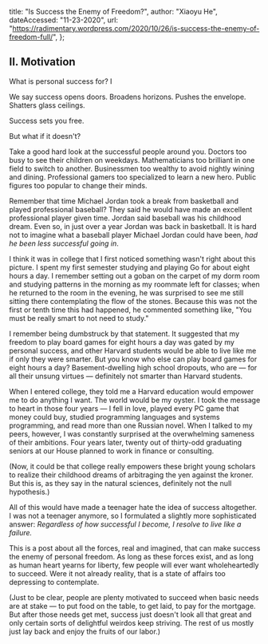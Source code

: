   title: "Is Success the Enemy of Freedom?",
  author: "Xiaoyu He",
  dateAccessed: "11-23-2020",
  url:
    "https://radimentary.wordpress.com/2020/10/26/is-success-the-enemy-of-freedom-full/",
};

## II. Motivation

What is personal success for? I

We say success opens doors. Broadens horizons. Pushes the envelope. Shatters
glass ceilings.

Success sets you free.

But what if it doesn't?

Take a good hard look at the successful people around you. Doctors too busy to
see their children on weekdays. Mathematicians too brilliant in one field to
switch to another. Businessmen too wealthy to avoid nightly wining and dining.
Professional gamers too specialized to learn a new hero. Public figures too
popular to change their minds.

Remember that time Michael Jordan took a break from basketball and played
professional baseball? They said he would have made an excellent professional
player given time. Jordan said baseball was his childhood dream. Even so, in
just over a year Jordan was back in basketball. It is hard not to imagine what
a baseball player Michael Jordan could have been, _had he been less successful
going in_.

I think it was in college that I first noticed something wasn't right about this
picture. I spent my first semester studying and playing Go for about eight hours
a day. I remember setting out a goban on the carpet of my dorm room and studying
patterns in the morning as my roommate left for classes; when he returned to the
room in the evening, he was surprised to see me still sitting there contemplating
the flow of the stones. Because this was not the first or tenth time this had
happened, he commented something like, "You must be really smart to not need to
study."

I remember being dumbstruck by that statement. It suggested that my freedom to
play board games for eight hours a day was gated by my personal success, and
other Harvard students would be able to live like me if only they were smarter.
But you know who else can play board games for eight hours a day?
Basement-dwelling high school dropouts, who are &mdash; for all their unsung
virtues &mdash; definitely not smarter than Harvard students.

When I entered college, they told me a Harvard education would empower me to do
anything I want. The world would be my oyster. I took the message to heart in
those four years &mdash; I fell in love, played every PC game that money could
buy, studied programming languages and systems programming, and read more than
one Russian novel. When I talked to my peers, however, I was constantly
surprised at the overwhelming sameness of their ambitions. Four years later,
twenty out of thirty-odd graduating seniors at our House planned to work in
finance or consulting.

(Now, it could be that college really empowers these bright young scholars to
realize their childhood dreams of arbitraging the yen against the kroner. But
this is, as they say in the natural sciences, definitely not the null
hypothesis.)

All of this would have made a teenager hate the idea of success altogether. I
was not a teenager anymore, so I formulated a slightly more sophisticated
answer: _Regardless of how successful I become, I resolve to live like a
failure._

This is a post about all the forces, real and imagined, that can make success
the enemy of personal freedom. As long as these forces exist, and as long as
human heart yearns for liberty, few people will ever want wholeheartedly to
succeed. Were it not already reality, that is a state of affairs too
depressing to contemplate.

(Just to be clear, people are plenty motivated to succeed when basic needs are
at stake &mdash; to put food on the table, to get laid, to pay for the
mortgage. But after those needs get met, success just doesn't look all that
great and only certain sorts of delightful weirdos keep striving. The rest of
us mostly just lay back and enjoy the fruits of our labor.)
